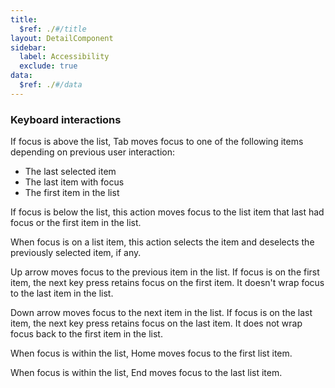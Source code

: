 ```yaml
---
title:
  $ref: ./#/title
layout: DetailComponent
sidebar:
  label: Accessibility
  exclude: true
data:
  $ref: ./#/data
---
```


### Keyboard interactions

<KeyboardControls>
<KeyboardControl keyOrCombos="Tab">

If focus is above the list, Tab moves focus to one of the following items depending on previous user interaction:

- The last selected item
- The last item with focus
- The first item in the list

</KeyboardControl>
<KeyboardControl keyOrCombos="Shift + Tab">

If focus is below the list, this action moves focus to the list item that last had focus or the first item in the list.

</KeyboardControl>
<KeyboardControl keyOrCombos="Space / Enter">

When focus is on a list item, this action selects the item and deselects the previously selected item, if any.

</KeyboardControl>
<KeyboardControl keyOrCombos="Up arrow">

Up arrow moves focus to the previous item in the list. If focus is on the first item, the next key press retains focus on the first item. It doesn't wrap focus to the last item in the list.

</KeyboardControl>
<KeyboardControl keyOrCombos="Down arrow">

Down arrow moves focus to the next item in the list. If focus is on the last item, the next key press retains focus on the last item. It does not wrap focus back to the first item in the list.

</KeyboardControl>
<KeyboardControl keyOrCombos="Home">

When focus is within the list, Home moves focus to the first list item.

</KeyboardControl>
<KeyboardControl keyOrCombos="End">

When focus is within the list, End moves focus to the last list item.

</KeyboardControl>
</KeyboardControls>

